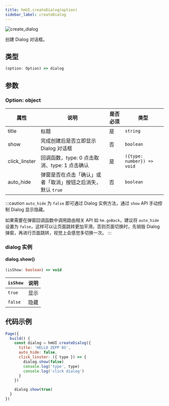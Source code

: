 ```yaml
---
title: hmUI.createDialog(option)
sidebar_label: createDialog
---
```


![create_dialog](/img/api/create_dialog.jpg)

创建 Dialog 对话框。

## 类型

```ts
(option: Option) => dialog
```

## 参数

### Option: object

| 属性          | 说明                                                        | 是否必须 | 类型                      |
| ------------- | ----------------------------------------------------------- | -------- | ------------------------- |
| title         | 标题                                                        | 是       | `string`                  |
| show          | 完成创建后是否立即显示 Dialog 对话框                        | 否       | `boolean`                 |
| click_linster | 回调函数，type: 0 点击取消、type: 1 点击确认                  | 是       | `({type: number}) => void` |
| auto_hide     | 弹窗是否在点击「确认」或者「取消」按钮之后消失，默认 `true` | 否       | `boolean`                 |

:::caution
`auto_hide` 为 `false` 即可通过 Dialog 实例方法，通过 `show` API 手动控制 Dialog 显示隐藏。

如果需要在弹窗回调函数中调用路由相关 API 如 `hm.goBack`，建议将 `auto_hide` 设置为 `false`，这样可以让页面跳转更加平滑。否则页面切换时，先销毁 Dialog 弹窗，再进行页面跳转，视觉上会感觉多切换一次。
:::

### dialog 实例

#### dialog.show()

```ts
(isShow: boolean) => void
```

| `isShow` | 说明 |
| -------- | ---- |
| `true`   | 显示 |
| `false`  | 隐藏 |

## 代码示例

```js
Page({
  build() {
    const dialog = hmUI.createDialog({
      title: 'HELLO ZEPP OS',
      auto_hide: false,
      click_linster: ({ type }) => {
        dialog.show(false)
        console.log('type', type)
        console.log('click dialog')
      }
    })

    dialog.show(true)
  }
})
```

